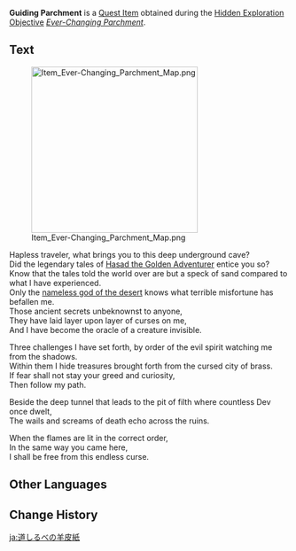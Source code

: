 {{Item Infobox
|id          = 120033
|image       = Item Guiding Parchment.png
|type        = Quest Items
|description = An ancient and mysterious roll of parchment. It looks like a note left by an adventurer. New words keep appearing on it.
|source1     = After completing a time trial challenge near the hand of the ruin golem in [[Devantaka Mountain]]
|source2     = After completing a time trial challenge of the East face of the lake in [[Devantaka Mountain]]
|source3     = Fishing at the spot near [[Devantaka Mountain]]
}}
'''Guiding Parchment''' is a [[Quest Item]] obtained during the [[Hidden Exploration Objective]] ''[[Ever-Changing Parchment]]''.
<!--
==Location==
<gallery>

</gallery>
-->
==Text==
[[File:Item Ever-Changing Parchment Map.png|300px]]

Hapless traveler, what brings you to this deep underground cave?<br>
Did the legendary tales of [[Hasad the Golden Adventurer]] entice you so?<br>
Know that the tales told the world over are but a speck of sand compared to what I have experienced.<br>
Only the [[King Deshret|nameless god of the desert]] knows what terrible misfortune has befallen me.<br>
Those ancient secrets unbeknownst to anyone,<br>
They have laid layer upon layer of curses on me,<br>
And I have become the oracle of a creature invisible.

Three challenges I have set forth, by order of the evil spirit watching me from the shadows.<br>
Within them I hide treasures brought forth from the cursed city of brass.<br>
If fear shall not stay your greed and curiosity,<br>
Then follow my path.

Beside the deep tunnel that leads to the pit of filth where countless Dev once dwelt,<br>
The wails and screams of death echo across the ruins.

When the flames are lit in the correct order,<br>
In the same way you came here,<br>
I shall be free from this endless curse.

==Other Languages==
{{Other Languages
|default_hidden = 1
|en      = Guiding Parchment
|zhs     = 引路的羊皮卷
|zhs_rm  = Yǐnlù de Yángpí-juǎn
|zht     = 引路的羊皮卷
|zht_rm  = Yǐnlù de Yángpí-juǎn
|ja      = 道しるべの羊皮紙
|ja_rm   = Michishirube no Youhishi
|ko      = 길을 {{tt|인도|引導}}하는 {{tt|양피지|羊皮紙}}
|es      = Pergamino con direcciones
|fr      = Vélin de guidage
|ru      = Указующий пергамент
|th      = ม้วนหนังนำทาง
|th_rm   = 
|vi      = Cuộn Giấy Da Dẫn Đường
|de      = Wegweisendes Pergament
|id      = Perkamen yang Memberikan Tuntunan
|pt      = Pergaminho Guia
|tr      = Yol Gösteren Parşömen
|it      = Pergamena direzionale
}}

==Change History==
{{Change History|3.0}}

[[ja:道しるべの羊皮紙]]